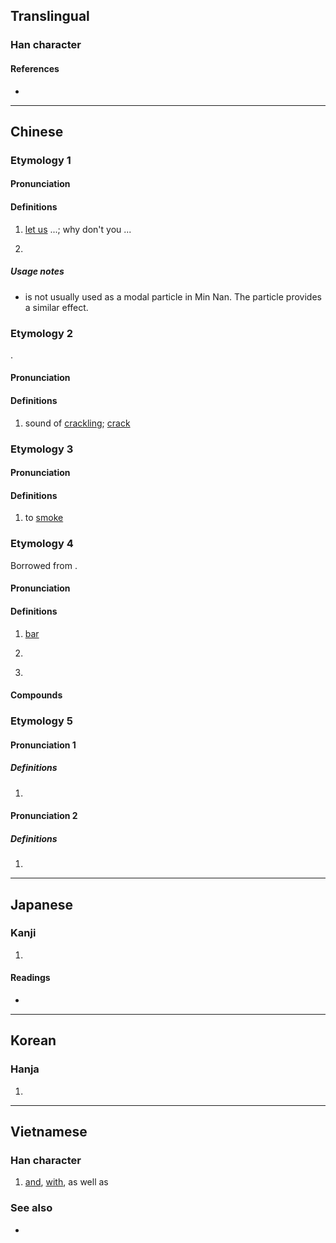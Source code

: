{{character info/new}}
==Translingual==
{{stroke order|type=animate}}

===Han character===
{{Han char|rn=30|rad=口|as=04|sn=7|four=67017|canj=RAU|ids=⿰口巴}}

====References====
* {{Han ref|kx=0178.040|dkj=03341|dj=0395.120|hdz=10596.060|uh=5427|ud=21543|bh=A761|bd=42849}}

----

==Chinese==

===Etymology 1===
{{zh-forms|alt=罷}}

====Pronunciation====
{{zh-pron
|m=ba
|c=baa6
|h=
|mn=tw:pā/qz,xm,zz:--pa
|mn-t=ba7
|cat=part
}}

====Definitions====
{{zh-hanzi}}

# {{non-gloss definition|Emphatic final particle; used at the end of a sentence to indicate a suggested action; often used to express [[imperative mood]]:}} [[let us]] ...; why don't you ...
#: {{zh-x|走 吧！|'''Let's''' go!}}
#: {{zh-x|你 有 時間 再 做 吧。|Do it when you have time.}}
#: {{zh-x|大家 去 工作 吧。|Get to work, everybody.}}
# {{non-gloss definition|Used at the end of a sentence used to concede a point.}}
#: {{zh-x|好 吧！|Alright!}}

=====Usage notes=====
* {{lang|zh|吧}} is not usually used as a modal particle in Min Nan. The particle {{zh-l|乎|hohⁿ}} provides a similar effect.

{{attention|zh|zh-dial?}}

{{zh-cat|Beginning}}

===Etymology 2===
{{zh-forms}}
{{onomatopoeic|zh}}.

====Pronunciation====
{{zh-pron
|m=bā
|c=baa1
|h=
|mn=
|cat=n
}}

====Definitions====
{{zh-hanzi}}

# {{lb|zh|onomatopoeia}} sound of [[crackling]]; [[crack]]

===Etymology 3===

====Pronunciation====
{{zh-pron
|m=bā
|c=baa1
|h=
|mn=
|cat=v
}}

====Definitions====
{{zh-hanzi}}

# to [[smoke]]

===Etymology 4===
Borrowed from {{bor|zh|en|bar}}.

====Pronunciation====
{{zh-pron
|m=bā
|c=baa1
|h=pfs=pâ
|mn=pa
|cat=n
}}

====Definitions====
{{zh-hanzi}}

# [[bar]]
#: {{zh-x|酒吧{bā}|bar; pub}}
#: {{zh-x|貼吧{bā}|internet board (''lit.'' posting '''bar''')}}
#: {{zh-x|迪吧{bā}|disco}}
# {{zh-abbrev|貼吧|internet board}}
# {{non-gloss definition|[[transliteration]] character}}
#: {{zh-x|迪吧{bā}|diva}}

====Compounds====
{{zh-der|吧臺|迪吧|酒吧|貼吧|網吧}}

===Etymology 5===
====Pronunciation 1====
{{zh-pron
|m=bā
|mc=2
|oc=1
|cat=v
}}

=====Definitions=====
{{zh-hanzi}}

# {{zh-only|吧呀}}
====Pronunciation 2====
{{zh-pron
|m=pā
|mc=1
|oc=2
|cat=a
}}

=====Definitions=====
{{zh-hanzi}}

# {{zh-only|吧呀}}
----

==Japanese==

===Kanji===
{{ja-kanji|rs=口04}}

# {{defn|lang=ja|sort=口04}}

====Readings====
* {{ja-readings
|goon=は
|kanon=は
|on=へ
|kun=[[おおくちのさま]] (ookuchinosama)}}

----

==Korean==

===Hanja===
{{ko-hanja|hangeul=파|mr=p'a}}

# {{defn|lang=ko|sort=口04}}

----

==Vietnamese==

===Han character===
{{vi-hantu|[[và]], [[ba]], [[bơ]], [[vài]]}}

# [[and]], [[with]], as well as

===See also===
* {{l|vi|𡝕}}